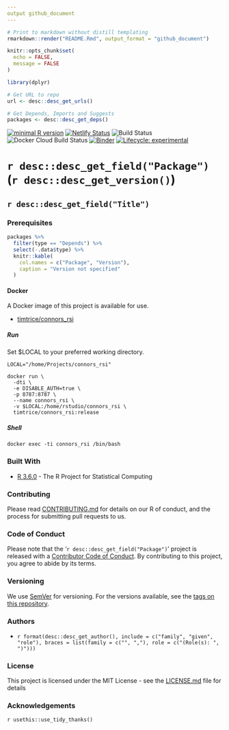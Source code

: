 ```yaml
---
output github_document
---
```


```r
# Print to markdown without distill templating
rmarkdown::render("README.Rmd", output_format = "github_document")
```

```r
knitr::opts_chunk$set(
  echo = FALSE, 
  message = FALSE
)
```

```r
library(dplyr)
```

```r
# Get URL to repo
url <- desc::desc_get_urls()

# Get Depends, Imports and Suggests
packages <- desc::desc_get_deps()
```

[![minimal R version](https://img.shields.io/badge/R%3E%3D-3.6.0-6666ff.svg)](https://cran.r-project.org/) 
[![Netlify Status](https://api.netlify.com/api/v1/badges/b3a76bf0-ec22-487d-b567-7c2ea7ff4812/deploy-status)](https://app.netlify.com/sites/twitterapi/deploys)
![Build Status](https://img.shields.io/travis/timtrice/connors_rsi/master.svg)
![Docker Cloud Build Status](https://img.shields.io/docker/cloud/build/timtrice/distill.svg?style=popout)
[![Binder](https://mybinder.org/badge_logo.svg)](https://mybinder.org/v2/gh/timtrice/connors_rsi/master?filepath=index.Rmd)
[![Lifecycle: experimental](https://img.shields.io/badge/lifecycle-experimental-orange.svg)](https://www.tidyverse.org/lifecycle/#experimental)

# `r desc::desc_get_field("Package")` (`r desc::desc_get_version() `)

## `r desc::desc_get_field("Title") `

### Prerequisites

```r
packages %>% 
  filter(type == "Depends") %>% 
  select(-.data$type) %>% 
  knitr::kable(
    col.names = c("Package", "Version"), 
    caption = "Version not specified"
  )
```

#### Docker

A Docker image of this project is available for use.

  * [timtrice/connors_rsi](https://cloud.docker.com/repository/docker/timtrice/connors_rsi)

##### Run

Set $LOCAL to your preferred working directory.

```
LOCAL="/home/Projects/connors_rsi"

docker run \
  -dti \
  -e DISABLE_AUTH=true \
  -p 8787:8787 \
  --name connors_rsi \
  -v $LOCAL:/home/rstudio/connors_rsi \
  timtrice/connors_rsi:release
```

##### Shell

```
docker exec -ti connors_rsi /bin/bash
```


### Built With

* [R 3.6.0](https://www.r-project.org/) - The R Project for Statistical Computing

### Contributing

Please read [CONTRIBUTING.md](`r url `/blob/master/.github/CONTRIBUTING.md) for details on our R of conduct, and the process for submitting pull requests to us.

### Code of Conduct

Please note that the '`r desc::desc_get_field("Package") `' project is released with a [Contributor Code of Conduct](.github/CODE_OF_CONDUCT.md). By contributing to this project, you agree to abide by its terms.

### Versioning

We use [SemVer](http://semver.org/) for versioning. For the versions available, see the [tags on this repository](`r url `/tags). 

### Authors

  * `r format(desc::desc_get_author(), include = c("family", "given", "role"), braces = list(family = c("", ","), role = c("(Role(s): ", ")"))) `

### License

This project is licensed under the MIT License - see the [LICENSE.md](LICENSE.md) file for details

### Acknowledgements

`r usethis::use_tidy_thanks() `
